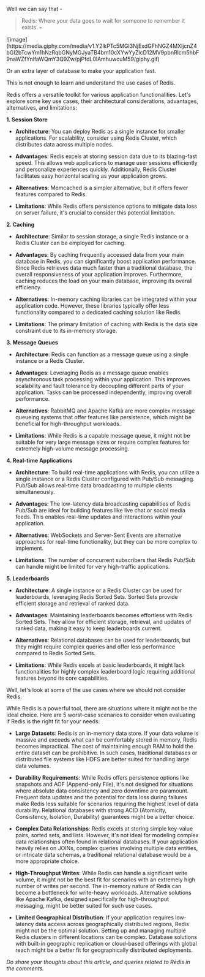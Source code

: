 
Well we can say that -

> Redis: Where your data goes to wait for someone to remember it exists. 💀

<div className="flex justify-center my-4">
  <div className="rounded-md overflow-hidden">
    ![image](https://media.giphy.com/media/v1.Y2lkPTc5MGI3NjExdGFhNGZ4MXljcnZ4bGl2bTcwYm1hNzRqbGNyMGJyaTB4bm10cXYwYyZlcD12MV9pbnRlcm5hbF9naWZfYnlfaWQmY3Q9Zw/pjPfdL0lAmhuwcuM59/giphy.gif)
  </div>
</div>

Or an extra layer of database to make your application fast.

This is not enough to learn and understand the use cases of Redis.

Redis offers a versatile toolkit for various application functionalities. Let's explore some key use cases, their architectural considerations, advantages, alternatives, and limitations:

**1. Session Store**

- **Architecture**: You can deploy Redis as a single instance for smaller applications. For scalability, consider using Redis Cluster, which distributes data across multiple nodes.

- **Advantages**: Redis excels at storing session data due to its blazing-fast speed. This allows web applications to manage user sessions efficiently and personalize experiences quickly. Additionally, Redis Cluster facilitates easy horizontal scaling as your application grows.

- **Alternatives**: Memcached is a simpler alternative, but it offers fewer features compared to Redis.

- **Limitations**: While Redis offers persistence options to mitigate data loss on server failure, it's crucial to consider this potential limitation.

**2. Caching**

- **Architecture**: Similar to session storage, a single Redis instance or a Redis Cluster can be employed for caching.

- **Advantages**: By caching frequently accessed data from your main database in Redis, you can significantly boost application performance. Since Redis retrieves data much faster than a traditional database, the overall responsiveness of your application improves. Furthermore, caching reduces the load on your main database, improving its overall efficiency.

- **Alternatives**: In-memory caching libraries can be integrated within your application code. However, these libraries typically offer less functionality compared to a dedicated caching solution like Redis.

- **Limitations**: The primary limitation of caching with Redis is the data size constraint due to its in-memory storage.

**3. Message Queues**

- **Architecture**: Redis can function as a message queue using a single instance or a Redis Cluster.

- **Advantages**: Leveraging Redis as a message queue enables asynchronous task processing within your application. This improves scalability and fault tolerance by decoupling different parts of your application. Tasks can be processed independently, improving overall performance.

- **Alternatives**: RabbitMQ and Apache Kafka are more complex message queueing systems that offer features like persistence, which might be beneficial for high-throughput workloads.

- **Limitations**: While Redis is a capable message queue, it might not be suitable for very large message sizes or require complex features for extremely high-volume message processing.

**4. Real-time Applications**

- **Architecture**: To build real-time applications with Redis, you can utilize a single instance or a Redis Cluster configured with Pub/Sub messaging. Pub/Sub allows real-time data broadcasting to multiple clients simultaneously.

- **Advantages**: The low-latency data broadcasting capabilities of Redis Pub/Sub are ideal for building features like live chat or social media feeds. This enables real-time updates and interactions within your application.

- **Alternatives**: WebSockets and Server-Sent Events are alternative approaches for real-time functionality, but they can be more complex to implement.

- **Limitations**: The number of concurrent subscribers that Redis Pub/Sub can handle might be limited for very high-traffic applications.

**5. Leaderboards**

- **Architecture**: A single instance or a Redis Cluster can be used for leaderboards, leveraging Redis Sorted Sets. Sorted Sets provide efficient storage and retrieval of ranked data.

- **Advantages**: Maintaining leaderboards becomes effortless with Redis Sorted Sets. They allow for efficient storage, retrieval, and updates of ranked data, making it easy to keep leaderboards current.

- **Alternatives**: Relational databases can be used for leaderboards, but they might require complex queries and offer less performance compared to Redis Sorted Sets.

- **Limitations**: While Redis excels at basic leaderboards, it might lack functionalities for highly complex leaderboard logic requiring additional features beyond its core capabilities.

Well, let's look at some of the use cases where we should not consider Redis.

While Redis is a powerful tool, there are situations where it might not be the ideal choice. Here are 5 worst-case scenarios to consider when evaluating if Redis is the right fit for your needs:

- **Large Datasets**: Redis is an in-memory data store. If your data volume is massive and exceeds what can be comfortably stored in memory, Redis becomes impractical. The cost of maintaining enough RAM to hold the entire dataset can be prohibitive. In such cases, traditional databases or distributed file systems like HDFS are better suited for handling large data volumes.

- **Durability Requirements**: While Redis offers persistence options like snapshots and AOF (Append-only File), it's not designed for situations where absolute data consistency and zero downtime are paramount. Frequent data updates and the potential for data loss during failures make Redis less suitable for scenarios requiring the highest level of data durability. Relational databases with strong ACID (Atomicity, Consistency, Isolation, Durability) guarantees might be a better choice.

- **Complex Data Relationships**: Redis excels at storing simple key-value pairs, sorted sets, and lists. However, it's not ideal for modeling complex data relationships often found in relational databases. If your application heavily relies on JOINs, complex queries involving multiple data entities, or intricate data schemas, a traditional relational database would be a more appropriate choice.

- **High-Throughput Writes**: While Redis can handle a significant write volume, it might not be the best fit for scenarios with an extremely high number of writes per second. The in-memory nature of Redis can become a bottleneck for write-heavy workloads. Alternative solutions like Apache Kafka, designed specifically for high-throughput messaging, might be better suited for such use cases.

- **Limited Geographical Distribution**: If your application requires low-latency data access across geographically distributed regions, Redis might not be the optimal solution. Setting up and managing multiple Redis clusters in different locations can be complex. Database solutions with built-in geographic replication or cloud-based offerings with global reach might be a better fit for geographically distributed deployments.

_Do share your thoughts about this article, and queries related to Redis in the comments._
